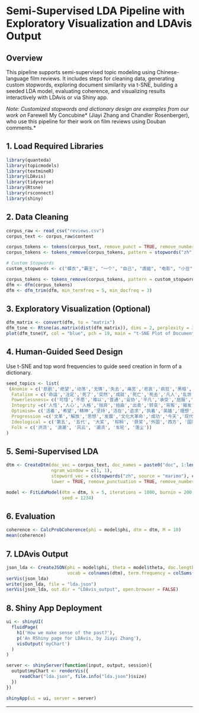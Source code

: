 # Semi-Supervised LDA Pipeline with Exploratory Visualization and LDAvis Output

## Overview
This pipeline supports semi-supervised topic modeling using Chinese-language film reviews. It includes steps for cleaning data, generating custom stopwords, exploring document similarity via t-SNE, building a seeded LDA model, evaluating coherence, and visualizing results interactively with LDAvis or via Shiny app. 

*Note: Customized stopwords and dictionary design are examples from our work on *Farewell My Concubine* (Jiayi Zhang and Chandler Rosenberger), who use this pipeline for their work on film reviews using Douban comments.*

## 1. Load Required Libraries
```r
library(quanteda)
library(topicmodels)
library(textmineR)
library(LDAvis)
library(tidyverse)
library(Rtsne)
library(rsconnect)
library(shiny)
```

## 2. Data Cleaning
```r
corpus_raw <- read_csv("reviews.csv")
corpus_text <- corpus_raw$content

corpus_tokens <- tokens(corpus_text, remove_punct = TRUE, remove_numbers = TRUE)
corpus_tokens <- tokens_remove(corpus_tokens, pattern = stopwords("zh", source = "marimo"))

# Custom Stopwords
custom_stopwords <- c("蝶衣","霸王", "一个", "自己", "虞姬", "电影", "小豆", "没有", "时候", "就是", "最后", "有用", "他们", "四爷", "也是", "可以", "都是", "的是", "开始", "师哥", "来自", "觉得", "石头", "看到", "他是", "一种", "已经", "真的", "一次", "只有", "不成", "可是", "成了", "知道", "其实", "后来", "一句", "哥哥", "中的", "本文", "转载", "凯歌", "这种", "出来", "无法", "很多", "怎么", "还有", "不能", "一部", "甚至", "终于", "也许", "出现", "公公", "东西", "一点", "楚霸王", "看完", "之能", "虽然", "于是", "并不", "或许", "多少", "看了", "一段", "来说", "就像", "无论", "身上", "我想", "不会", "一刻", "师父", "他在", "面前", "认为", "我是", "的活", "那种", "说的", "这里", "才是", "太多", "片子", "个儿", "那是", "想要", "那句", "真是", "是在", "便是", "有些", "更是", "随着", "整个", "青木", "说出", "有着", "事情", "令人", "下来", "你是", "出了", "仿佛", "她是", "当然", "都不", "项羽", "早已", "都有", "不再", "也有", "看来", "都在", "一遍", "有了", "不算", "身边", "再次", "一幕", "又是", "除了", "也就", "去了", "更加", "我也", "好像", "几个", "一下", "上了", "多么", "只要", "片中", "有点", "十分", "想到", "做到", "都会", "又有", "而已", "来看", "要是", "一片", "而言", "种种", "一把", "过了", "过的", "无可", "做的", "也要", "尽管", "了一", "再到", "也在", "跟着", "豆子", "他要", "一份", "被人", "放在", "就算", "我在", "就在", "他有", "那份", "不出", "而后", "他所", "是不",  "是有", "但在", "某种", "就有", "加上", "另一", "起了", "一条",  "看得", "给人", "留在", "当中", "不住", "一颗", "一根", "就要", "影片", "豆瓣", "师傅", "一辈子",  "一直", "作者", "版权", "形式",  "联系", "这篇", "影片", "可能", "剧透", "一天", "一年", "时辰", "尼姑", "二八", "青春", "削去", "头发", "一笑", "万古", "力拔山兮", "盖世", "演员", "癞子", "凤仙")

corpus_tokens <- tokens_remove(corpus_tokens, pattern = custom_stopwords)
dfm <- dfm(corpus_tokens)
dfm <- dfm_trim(dfm, min_termfreq = 5, min_docfreq = 3)
```

## 3. Exploratory Visualization (Optional)
```r
dfm_matrix <- convert(dfm, to = "matrix")
dfm_tsne <- Rtsne(as.matrix(dist(dfm_matrix)), dims = 2, perplexity = 30)
plot(dfm_tsne$Y, col = "blue", pch = 19, main = "t-SNE Plot of Document Similarity")
```

## 4. Human-Guided Seed Design
Use t-SNE and top word frequencies to guide seed creation in form of a dictionary.
```r
seed_topics <- list(
 (Anomie = c('悲剧','绝望','动荡','无情','失去','痛苦','悲哀','疯狂','黑暗','挣扎','害怕','混乱','折磨','暴力','悲惨','可悲','沉重','残忍','悲伤','苦难','崩溃','残酷','艰苦','辛苦'),
  Fatalism = c('命运','注定','死了','突然','成就','死亡','死去','凡人','乱世','毁灭','宿命','天命', '无力','命苦','认命'),
  Powerlessness= c('可惜','不愿','难以','普通','妥协','平凡','承受','屈服','隐忍','牺牲','可怜','压抑', '孤独','无奈','放弃'),
  Integrity =c('人性','人心','人格','抛弃','扭曲','出卖','转变','背叛','揭发','批斗','自保','六亲', '不认'), 
  Optimism= c('活着','希望','精神','坚持','活在','追求','执着','英雄','理想','纯粹','存在','日子','生存','幸福','倔强','美好','岁月','尊严','努力','梦想','温暖','信仰','热爱','坚守','善良','信念','活下去','坚定','未来'), 
  Progression =c('文革','解放','思想','发展','文化大革命','成功','今天','现代', '革命','文革时期','民族','抗日','共产', '反抗','封建', '批判', '意识'),
  Ideological = c('第五', '五代', '大奖', '棕榈', '获奖','外国','西方', '国际', '资本', '伤痕'),
  Folk = c('洪流', '浪潮', '风云', '潮流', '车轮', '落尘'))
)
```

## 5. Semi-Supervised LDA
```r
dtm <- CreateDtm(doc_vec = corpus_text, doc_names = paste0("doc", 1:length(corpus_text)), 
                 ngram_window = c(1, 1), 
                 stopword_vec = c(stopwords("zh", source = "marimo"), custom_stopwords),
                 lower = TRUE, remove_punctuation = TRUE, remove_numbers = TRUE)

model <- FitLdaModel(dtm = dtm, k = 5, iterations = 1000, burnin = 200, alpha = 0.1, beta = 0.05,
                     seed = 1234)
```

## 6. Evaluation
```r
coherence <- CalcProbCoherence(phi = model$phi, dtm = dtm, M = 10)
mean(coherence)
```

## 7. LDAvis Output
```r
json_lda <- CreateJSON(phi = model$phi, theta = model$theta, doc.length = rowSums(dtm), 
                       vocab = colnames(dtm), term.frequency = colSums(dtm))
serVis(json_lda)
write(json_lda, file = "lda.json")
serVis(json_lda, out.dir = "LDAvis_output", open.browser = FALSE)
```

## 8. Shiny App Deployment
```r
ui <- shinyUI(
  fluidPage(
    h1('How we make sense of the past?'),
    p('An RShiny page for LDAvis, by Jiayi Zhang'),
    visOutput('myChart')
  )
)

server <- shinyServer(function(input, output, session){
  output$myChart <- renderVis({
     readChar("lda.json", file.info("lda.json")$size)
  })
})

shinyApp(ui = ui, server = server)
```

---
